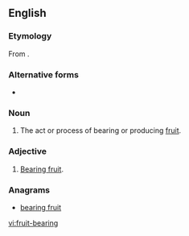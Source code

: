 ==English==

===Etymology===
From {{suffix|fruit|bearing|lang=en}}.

===Alternative forms===
* {{l/en|fruitbearing}}

===Noun===
{{en-noun}}

# The act or process of bearing or producing [[fruit]].

===Adjective===
{{en-adj|head=[[fruit]]-[[bearing]]|-}}

# {{context|of a species of tree, a specific tree, a branch, etc.|lang=en}} [[bear fruit|Bearing fruit]].

===Anagrams===
* [[bearing fruit#English|bearing fruit]]

[[vi:fruit-bearing]]